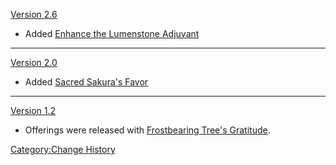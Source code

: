 [[Version 2.6]]
* Added [[Enhance the Lumenstone Adjuvant]]
----
[[Version 2.0]]
* Added [[Sacred Sakura's Favor]]
----
[[Version 1.2]]
* Offerings were released with [[Frostbearing Tree's Gratitude]].
<noinclude>[[Category:Change History]]</noinclude>